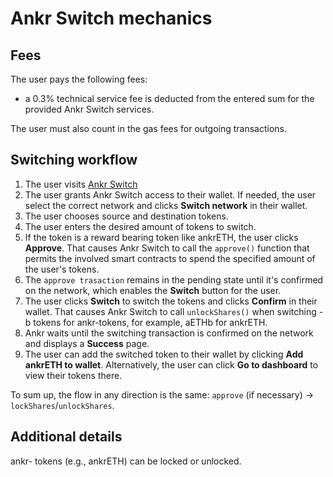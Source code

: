 # Ankr Switch mechanics

## Fees 

The user pays the following fees:
* a 0.3% technical service fee is deducted from the entered sum for the provided Ankr Switch services.

The user must also count in the gas fees for outgoing transactions.

## Switching workflow

1. The user visits [Ankr Switch](https://www.ankr.com/staking/switch/)
2. The user grants Ankr Switch access to their wallet. If needed, the user select the correct network and clicks **Switch network** in their wallet.
3. The user chooses source and destination tokens.
4. The user enters the desired amount of tokens to switch.
5. If the token is a reward bearing token like ankrETH, the user clicks **Approve**. 
   That causes Ankr Switch to call the `approve()` function that permits the involved smart contracts to spend the specified amount of the user's tokens.
6. The `approve trasaction` remains in the pending state until it's confirmed on the network, which enables the **Switch** button for the user.  
7. The user clicks **Switch** to switch the tokens and clicks **Confirm** in their wallet.
   That causes Ankr Switch to call `unlockShares()` when switching -b tokens for ankr-tokens, for example, aETHb for ankrETH.
8. Ankr waits until the switching transaction is confirmed on the network and displays a **Success** page.
9. The user can add the switched token to their wallet by clicking **Add ankrETH to wallet**. Alternatively, the user can click **Go to dashboard** to view their tokens there.

To sum up, the flow in any direction is the same: `approve` (if necessary) -> `lockShares`/`unlockShares`.

## Additional details
ankr- tokens (e.g., ankrETH) can be locked or unlocked.